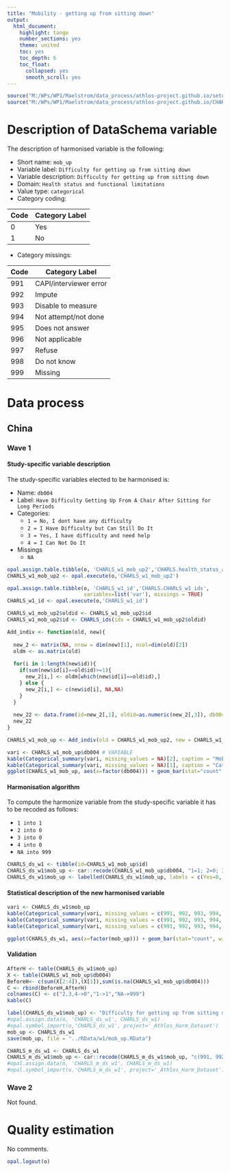 ```yaml
---
title: "Mobility - getting up from sitting down"
output:
  html_document:
    highlight: tango
    number_sections: yes
    theme: united
    toc: yes
    toc_depth: 6
    toc_float:
      collapsed: yes
      smooth_scroll: yes
---
```



```r
source("M:/WPs/WP1/Maelstrom/data_process/athlos-project.github.io/setup_iago.r")
source("M:/WPs/WP1/Maelstrom/data_process/athlos-project.github.io/CHARLS/CHARLS_ids.R")
```

# Description of DataSchema variable

The description of harmonised variable is the following:

* Short name: `mob_up`
* Variable label: `Difficulty for getting up from sitting down`
* Variable description: `Difficulty for getting up from sitting down`
* Domain: `Health status and functional limitations`
* Value type: `categorical`
* Category coding:


**Code** | **Category Label**
-------- | ------------------
0        | Yes
1        | No

* Category missings: 

**Code** | **Category Label**
----| ------------------
991 | CAPI/interviewer error
992 | Impute
993 | Disable to measure
994 | Not attempt/not done
995 | Does not answer
996 | Not applicable
997 | Refuse
998 | Do not know
999 | Missing



# Data process

## China

### Wave 1 

#### Study-specific variable description

The study-specific variables elected to be harmonised is:

* Name: `db004`
* Label: `Have Difficulty Getting Up From A Chair After Sitting for Long Periods`
* Categories:
   + `1 = No, I dont have any difficulty ` 
   + `2 = I Have Difficulty but Can Still Do It` 
   + `3 = Yes, I have difficulty and need help` 
   + `4 = I Can Not Do It`
* Missings
   + `NA`

```r
opal.assign.table.tibble(o, 'CHARLS_w1_mob_up2','CHARLS.health_status_and_functioning_wave1', variables=list('db004'), missings = TRUE)
CHARLS_w1_mob_up2 <- opal.execute(o,'CHARLS_w1_mob_up2')

opal.assign.table.tibble(o, 'CHARLS_w1_id','CHARLS.CHARLS_w1_ids',
                         variables=list('var'), missings = TRUE)
CHARLS_w1_id <- opal.execute(o,'CHARLS_w1_id')

CHARLS_w1_mob_up2$oldid <- CHARLS_w1_mob_up2$id
CHARLS_w1_mob_up2$id <- CHARLS_ids(ids = CHARLS_w1_mob_up2$oldid)

Add_indiv <- function(old, new){
  
  new_2 <- matrix(NA, nrow = dim(new)[1], ncol=dim(old)[2])
  oldm <- as.matrix(old)
  
  for(i in 1:length(new$id)){
    if(sum(new$id[i]==old$id)>=1){
      new_2[i,] <- oldm[which(new$id[i]==old$id),]
    } else {
      new_2[i,] <- c(new$id[i], NA,NA)
    }
  }
  
  new_22 <- data.frame(id=new_2[,1], oldid=as.numeric(new_2[,3]), db004=as.numeric(new_2[,2]))
  new_22
}

CHARLS_w1_mob_up <- Add_indiv(old = CHARLS_w1_mob_up2, new = CHARLS_w1_id)
```

```r
vari <- CHARLS_w1_mob_up$db004 # VARIABLE
kable(Categorical_summary(vari, missing_values = NA)[2], caption = "Mobility - 'Getting up from Sitting") 
kable(Categorical_summary(vari, missing_values = NA)[1], caption = "Category")
ggplot(CHARLS_w1_mob_up, aes(x=factor(db004))) + geom_bar(stat="count", width=0.4, fill="steelblue") +xlab("Mobility - 'Getting up from Sitting") + ylab("Frequency")
```

#### Harmonisation algorithm

To compute the harmonize variable from the study-specific variable it has to be recoded as follows:

* `1 into 1` 
* `2 into 0`
* `3 into 0`
* `4 into 0`
* `NA into 999` 
 

```r
CHARLS_ds_w1 <- tibble(id=CHARLS_w1_mob_up$id)
CHARLS_ds_w1$mob_up <- car::recode(CHARLS_w1_mob_up$db004, "1=1; 2=0; 3=0; 4=0; NA=999")
CHARLS_ds_w1$mob_up <- labelled(CHARLS_ds_w1$mob_up, labels = c(Yes=0, No=1, Missing=999, Do_not_know=998, Refuse=997, Not_applicable=996, Does_not_answer=995,  Not_attempt_not_done=994, Disable_to_measure=993, Impute=992, CAPI_interviewer_error=991))
```

#### Statistical description of the new harmonised variable
```r
vari <- CHARLS_ds_w1$mob_up
kable(Categorical_summary(vari, missing_values = c(991, 992, 993, 994, 995, 996, 997, 998, 999))[3], caption = "Mobility - 'Getting up from Sitting") 
kable(Categorical_summary(vari, missing_values = c(991, 992, 993, 994, 995, 996, 997, 998, 999))[1], caption = "Category")
kable(Categorical_summary(vari, missing_values = c(991, 992, 993, 994, 995, 996, 997, 998, 999))[2], caption = "Type of missing")

ggplot(CHARLS_ds_w1, aes(x=factor(mob_up))) + geom_bar(stat="count", width=0.4, fill="steelblue") +xlab("Mobility - 'Getting up from Sitting") + ylab("Frequency")
```

#### Validation
```r
AfterH <- table(CHARLS_ds_w1$mob_up)
X <- table(CHARLS_w1_mob_up$db004)
BeforeH<- c(sum(X[2:4]),(X[1]),sum(is.na(CHARLS_w1_mob_up$db004)))
C <- rbind(BeforeH,AfterH)
colnames(C) <- c("2,3,4->0","1->1","NA->999") 
kable(C)
```

```r
label(CHARLS_ds_w1$mob_up) <- "Difficulty for getting up from sitting down"
#opal.assign.data(o, 'CHARLS_ds_w1', CHARLS_ds_w1)
#opal.symbol_import(o,'CHARLS_ds_w1', project='_Athlos_Harm_Dataset')
mob_up <- CHARLS_ds_w1
save(mob_up, file = "../RData/w1/mob_up.RData")

CHARLS_m_ds_w1 <- CHARLS_ds_w1
CHARLS_m_ds_w1$mob_up <- car::recode(CHARLS_m_ds_w1$mob_up, "c(991, 992, 993, 994, 995, 996, 997,998, 999)=NA")
#opal.assign.data(o, 'CHARLS_m_ds_w1', CHARLS_m_ds_w1)
#opal.symbol_import(o,'CHARLS_m_ds_w1', project='_Athlos_Harm_Dataset')
```



### Wave 2 

Not found.





# Quality estimation
No comments.

```r
opal.logout(o)
```
